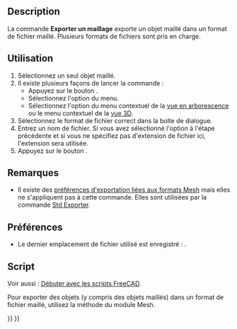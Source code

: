 <languages/>

{{Docnav/fr
|[[Mesh_Import/fr|Importer un maillage]]
|[[Mesh_FromPartShape/fr|Créer un maillage]]
|[[Mesh_Workbench/fr|Atelier Mesh]]
|IconL=Mesh_Import.svg
|IconR=Mesh_FromPartShape.svg
|IconC=Workbench_Mesh.svg
}}

{{GuiCommand/fr
|Name=Mesh Export
|Name/fr=Mesh Exporter le maillage
|MenuLocation=Maillages → Exporter le maillage...
|Workbenches=[[Mesh_Workbench/fr|Mesh]]
|SeeAlso=[[Std_Export/fr|Std Exporter]], [[Import_Export/fr|Import Export]]
}}

==Description==

La commande '''Exporter un maillage''' exporte un objet maillé dans un format de fichier maillé. Plusieurs formats de fichiers sont pris en charge.

<span id="Usage"></span>
==Utilisation==

# Sélectionnez un seul objet maillé.
# Il existe plusieurs façons de lancer la commande :
#* Appuyez sur le bouton {{Button|[[Image:Mesh_Export.svg|16px]] [[Mesh_Export/fr|Exporter le maillage...]]}}.
#* Sélectionnez l'option {{MenuCommand|Maillages → [[Image:Mesh_Export.svg|16px]] Exporter le maillage...}} du menu.
#* Sélectionnez l'option {{MenuCommand|[[Image:Mesh_Export.svg|16px]] Exporter le maillage...}} du menu contextuel de la [[Tree_view/fr|vue en arborescence]] ou le menu contextuel de la [[3D_view/fr|vue 3D]].
# Sélectionnez le format de fichier correct dans la boîte de dialogue.
# Entrez un nom de fichier. Si vous avez sélectionné l'option {{Value|Tous les fichiers (*.*)}} à l'étape précédente et si vous ne spécifiez pas d'extension de fichier ici, l'extension {{FileName|.stl}} sera utilisée.
# Appuyez sur le bouton {{Button|Sauvegarder}}.

<span id="Notes"></span>
==Remarques==

* Il existe des [[Import_Export_Preferences/fr#Formats_Mesh|préférences d'exportation liées aux formats Mesh]] mais elles ne s'appliquent pas à cette commande. Elles sont utilisées par la commande [[Std_Export/fr|Std Exporter]].

<span id="Preferences"></span>
==Préférences==

* Le dernier emplacement de fichier utilisé est enregistré : {{MenuCommand|Outils → Editer les paramètres... → BaseApp → Preferences → General → FileOpenSavePath}}.

<span id="Scripting"></span>
==Script==

Voir aussi : [[FreeCAD_Scripting_Basics/fr|Débuter avec les scripts FreeCAD]].

Pour exporter des objets (y compris des objets maillés) dans un format de fichier maillé, utilisez la méthode {{incode|export}} du module Mesh.

{{Code|code=
import FreeCAD
import Mesh

doc = FreeCAD.ActiveDocument

Mesh.export([doc.Cone, doc.Cylinder], 'D:/testfiles/mymodel.stl')
}}


{{Docnav/fr
|[[Mesh_Import/fr|Importer un maillage]]
|[[Mesh_FromPartShape/fr|Créer un maillage]]
|[[Mesh_Workbench/fr|Atelier Mesh]]
|IconL=Mesh_Import.svg
|IconR=Mesh_FromPartShape.svg
|IconC=Workbench_Mesh.svg
}}

{{Mesh Tools navi{{#translation:}}}}
{{Userdocnavi{{#translation:}}}}
{{clear}}